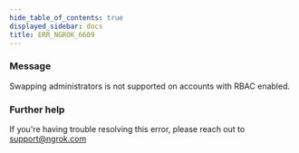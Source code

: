 ```yaml
---
hide_table_of_contents: true
displayed_sidebar: docs
title: ERR_NGROK_6609
---
```


### Message

Swapping administrators is not supported on accounts with RBAC enabled.

<ErrorDetails />

### Further help

If you're having trouble resolving this error, please reach out to [support@ngrok.com](mailto:support@ngrok.com?subject=Help%20with%20ERR_NGROK_6609)
